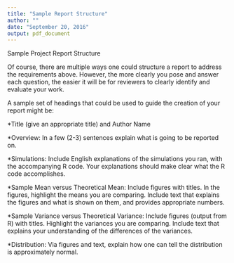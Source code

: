 ```yaml
---
title: "Sample Report Structure"
author: ""
date: "September 20, 2016"
output: pdf_document
---
```

Sample Project Report Structure

Of course, there are multiple ways one could structure a report to address the requirements above. However, the more clearly you pose and answer each question, the easier it will be for reviewers to clearly identify and evaluate your work.

A sample set of headings that could be used to guide the creation of your report might be:

*Title (give an appropriate title) and Author Name

*Overview: In a few (2-3) sentences explain what is going to be reported on.

*Simulations: Include English explanations of the simulations you ran, with the accompanying R code. Your explanations should make clear what the R code accomplishes.

*Sample Mean versus Theoretical Mean: Include figures with titles. In the figures, highlight the means you are comparing. Include text that explains the figures and what is shown on them, and provides appropriate numbers.

*Sample Variance versus Theoretical Variance: Include figures (output from R) with titles. Highlight the variances you are comparing. Include text that explains your understanding of the differences of the variances.

*Distribution: Via figures and text, explain how one can tell the distribution is approximately normal.